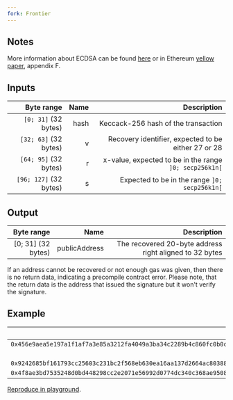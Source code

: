 ```yaml
---
fork: Frontier
---
```


## Notes

More information about ECDSA can be found [here](https://en.wikipedia.org/wiki/Elliptic_Curve_Digital_Signature_Algorithm) or in Ethereum [yellow paper](https://ethereum.github.io/yellowpaper/paper.pdf), appendix F.

## Inputs

|             Byte range | Name |                                            Description |
| ---------------------: | ---: | -----------------------------------------------------: |
|   `[0; 31]` (32 bytes) | hash |                    Keccack-256 hash of the transaction |
|  `[32; 63]` (32 bytes) |    v |    Recovery identifier, expected to be either 27 or 28 |
|  `[64; 95]` (32 bytes) |    r | x-value, expected to be in the range `]0; secp256k1n[` |
| `[96; 127]` (32 bytes) |    s |          Expected to be in the range `]0; secp256k1n[` |

## Output

|         Byte range |          Name |                                             Description |
| -----------------: | ------------: | ------------------------------------------------------: |
| [0; 31] (32 bytes) | publicAddress | The recovered 20-byte address right aligned to 32 bytes |

If an address cannot be recovered or not enough gas was given, then there is no return data, indicating a precompile contract error. Please note, that the return data is the address that issued the signature but it won't verify the signature.

## Example

|                                                                Input |                                       Output |
| -------------------------------------------------------------------: | -------------------------------------------: |
| `0x456e9aea5e197a1f1af7a3e85a3212fa4049a3ba34c2289b4c860fc0b0c64ef3` | `0x7156526fbd7a3c72969b54f64e42c10fbb768c8a` |
|                                                                 `28` |                                              |
| `0x9242685bf161793cc25603c231bc2f568eb630ea16aa137d2664ac8038825608` |                                              |
| `0x4f8ae3bd7535248d0bd448298cc2e2071e56992d0774dc340c368ae950852ada` |                                              |

[Reproduce in playground](/playground?unit=Wei&codeType=Mnemonic&code='jFirsNplace_parameters%20in%20memoryZ456e9aea5e197a1f1af7a3e85a3212fa4049a3ba34c2289b4c860fc0b0c64ef3whash~Y~28wvX2YZ9242685bf161793cc25603c231bc2f568eb630ea16aa137d2664ac8038825608wrX4YZ4f8ae3bd7535248d0bd448298cc2e2071e56992d0774dc340c368ae950852adawsX6YqqjDo_call~32JSizeX80JOffsetX8VSize~VOffset~1waddressW4QFFFFFFFFwgasqSTATICCALLqqjPut_resulNalonKon_stackqPOPX80qMLOAD'~W1%20w%20jq%5Cnj%2F%2F%20_%20thKZW32QY0qMSTOREX~0xWqPUSHV0wargsQ%200xNt%20Ke%20Jwret%01JKNQVWXYZ_jqw~_).
